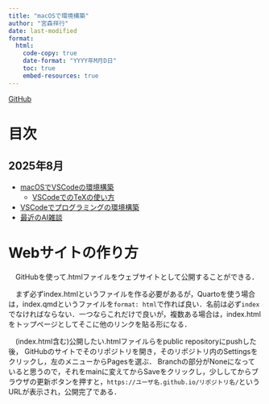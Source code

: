 ```yaml
---
title: "macOSで環境構築"
author: "宮森祥行"
date: last-modified
format:
  html:
    code-copy: true
    date-format: "YYYY年M月D日"
    toc: true
    embed-resources: true
---
```


[GitHub](https://github.com/yoshiyuki-miyamori/MacBookEnv)

# 目次

## 2025年8月

- [macOSでVSCodeの環境構築](1_vscode.html)
  * [VSCodeでのTeXの使い方](2_usage.html)
- [VSCodeでプログラミングの環境構築](3_programming.html)
- [最近のAI雑談](4_generative_ai.html)


# Webサイトの作り方

　GitHubを使って.htmlファイルをウェブサイトとして公開することができる．

　まず必ずindex.htmlというファイルを作る必要があるが，Quartoを使う場合は，index.qmdというファイルを`format: html`で作れば良い．名前は必ず`index`でなければならない．一つならこれだけで良いが，複数ある場合は，index.htmlをトップページとしてそこに他のリンクを貼る形になる．

　(index.html含む)公開したい.htmlファイルらをpublic repositoryにpushした後，
GitHubのサイトでそのリポジトリを開き，そのリポジトリ内のSettingsをクリックし，左のメニューからPagesを選ぶ．
Branchの部分がNoneになっていると思うので，それをmainに変えてからSaveをクリックし，少ししてからブラウザの更新ボタンを押すと，`https://ユーザ名.github.io/リポジトリ名/`というURLが表示され，公開完了である．




